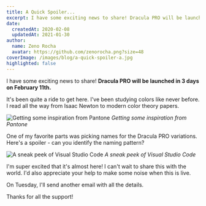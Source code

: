 ```yaml
---
title: A Quick Spoiler...
excerpt: I have some exciting news to share! Dracula PRO will be launched in 3 days on February 11th. It's been quite a ride to get here. I've been studying colors like never before.
date:
  createdAt: 2020-02-08
  updatedAt: 2021-01-30
author:
  name: Zeno Rocha
  avatar: https://github.com/zenorocha.png?size=48
coverImage: /images/blog/a-quick-spoiler-a.jpg
highlighted: false
---
```


I have some exciting news to share!
**Dracula PRO will be launched in 3 days on February 11th.**

It's been quite a ride to get here. I've been studying colors like never before.
I read all the way from Isaac Newton to modern color theory papers.

![Getting some inspiration from Pantone](/images/blog/a-quick-spoiler-a.jpg)
_Getting some inspiration from Pantone_

One of my favorite parts was picking names for the Dracula PRO variations.
Here's a spoiler - can you identify the naming pattern?

![A sneak peek of Visual Studio Code](/images/blog/a-quick-spoiler-b.png)
_A sneak peek of Visual Studio Code_

I'm super excited that it's almost here! I can't wait to share this with the world.
I'd also appreciate your help to make some noise when this is live.

On Tuesday, I'll send another email with all the details.

Thanks for all the support!
